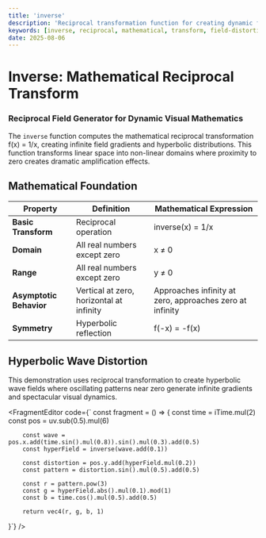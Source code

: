 ```yaml
---
title: 'inverse'
description: 'Reciprocal transformation function for creating dynamic field distortions and mathematical visualization effects'
keywords: [inverse, reciprocal, mathematical, transform, field-distortion, wave-dynamics]
date: 2025-08-06
---
```



# Inverse: Mathematical Reciprocal Transform

### Reciprocal Field Generator for Dynamic Visual Mathematics

The `inverse` function computes the mathematical reciprocal transformation f(x) = 1/x, creating infinite field gradients and hyperbolic distributions. This function transforms linear space into non-linear domains where proximity to zero creates dramatic amplification effects.

## Mathematical Foundation

| Property                | Definition                               | Mathematical Expression                                  |
| ----------------------- | ---------------------------------------- | -------------------------------------------------------- |
| **Basic Transform**     | Reciprocal operation                     | inverse(x) = 1/x                                         |
| **Domain**              | All real numbers except zero             | x ≠ 0                                                    |
| **Range**               | All real numbers except zero             | y ≠ 0                                                    |
| **Asymptotic Behavior** | Vertical at zero, horizontal at infinity | Approaches infinity at zero, approaches zero at infinity |
| **Symmetry**            | Hyperbolic reflection                    | f(-x) = -f(x)                                            |

## Hyperbolic Wave Distortion

This demonstration uses reciprocal transformation to create hyperbolic wave fields where oscillating patterns near zero generate infinite gradients and spectacular visual dynamics.

<FragmentEditor
        code={`
const fragment = () => {
        const time = iTime.mul(2)
        const pos = uv.sub(0.5).mul(6)

        const wave = pos.x.add(time.sin().mul(0.8)).sin().mul(0.3).add(0.5)
        const hyperField = inverse(wave.add(0.1))

        const distortion = pos.y.add(hyperField.mul(0.2))
        const pattern = distortion.sin().mul(0.5).add(0.5)

        const r = pattern.pow(3)
        const g = hyperField.abs().mul(0.1).mod(1)
        const b = time.cos().mul(0.5).add(0.5)

        return vec4(r, g, b, 1)

}`}
/>
